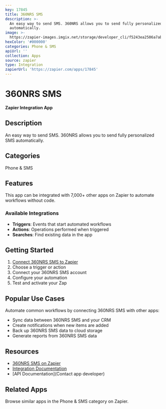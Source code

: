 ```yaml
---
key: 17845
title: 360NRS SMS
description: >-
  An easy way to send SMS. 360NRS allows you to send fully personalized SMS
  automatically.
image: >-
  https://zapier-images.imgix.net/storage/developer_cli/f5243ea2506a7ab3acfe9bf04e5927df.png?auto=format%2Ccompress&ixlib=python-3.0.0&q=50
hexColor: '#000000'
categories: Phone & SMS
apiUrl: ''
collection: Apps
source: zapier
type: Integration
zapierUrl: 'https://zapier.com/apps/17845'
---
```

# 360NRS SMS

**Zapier Integration App**

## Description

An easy way to send SMS. 360NRS allows you to send fully personalized SMS automatically.

## Categories

Phone & SMS

## Features

This app can be integrated with 7,000+ other apps on Zapier to automate workflows without code.

### Available Integrations

- **Triggers**: Events that start automated workflows
- **Actions**: Operations performed when triggered
- **Searches**: Find existing data in the app

## Getting Started

1. [Connect 360NRS SMS to Zapier](https://zapier.com/apps/17845)
2. Choose a trigger or action
3. Connect your 360NRS SMS account
4. Configure your automation
5. Test and activate your Zap

## Popular Use Cases

Automate common workflows by connecting 360NRS SMS with other apps:

- Sync data between 360NRS SMS and your CRM
- Create notifications when new items are added
- Back up 360NRS SMS data to cloud storage
- Generate reports from 360NRS SMS data

## Resources

- [360NRS SMS on Zapier](https://zapier.com/apps/17845)
- [Integration Documentation](https://zapier.com/apps/17845/integrations)
- [API Documentation](Contact app developer)

## Related Apps

Browse similar apps in the Phone & SMS category on Zapier.
